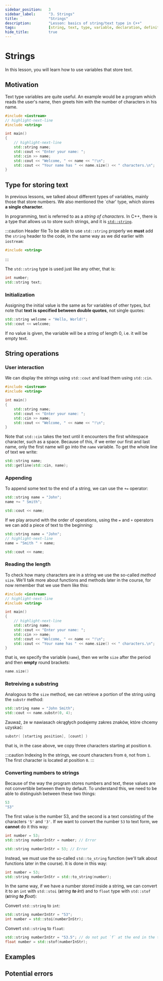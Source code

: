 ```yaml
---
sidebar_position:	3
sidebar_label:		"3. Strings"
title:				"Strings"
description:		"Lesson: basics of string/text type in C++"
tags:				[string, text, type, variable, declaration, definition, initialization]
hide_title:			true
---
```


<!-- Presets -->

<!-- Components -->

<NotFinished/>

# Strings

In this lesson, you will learn how to use variables that store text.

## Motivation

Text type variables are quite useful. An example would be a program which
reads the user's name, then greets him with the number of characters in his name.

```cpp title="🔹 Program that loads a name"
#include <iostream>
// highlight-next-line
#include <string>

int main()
{
	// highlight-next-line
	std::string name;
	std::cout << "Enter your name: ";
	std::cin >> name;
	std::cout << "Welcome, " << name << "!\n";
	std::cout << "Your name has " << name.size() << " characters.\n";
}
```

## Type for storing text

In previous lessons, we talked about different types of variables, mainly those
that store numbers. We also mentioned the `char' type, which stores
**a single character**.

In programming, text is referred to as a *string of characters*.
In C++, there is a type that allows us to store such strings, and it is [`std::string`](/docs/std/containers/strings/string).

:::caution Header file
To be able to use `std::string` properly we **must** add the `string` header to the code,
in the same way as we did earlier with `iostream`:

```cpp
#include <string>
```
:::

The `std::string` type is used just like any other, that is:

```cpp title="🔹 Using the string type"
int number;
std::string text;
```

### Initialization

Assigning the initial value is the same as for variables of other types,
but note that **text is specified between double quotes**, not single quotes:

```cpp
std::string welcome = "Hello, World!";
std::cout << welcome;
```

If no value is given, the variable will be a string of length 0, i.e. it will be empty text.

## String operations

### User interaction

We can display the strings using `std::cout` and load them using `std::cin`.

```cpp title="🔹 Name reading and welcome message"
#include <iostream>
#include <string>

int main()
{
	std::string name;
	std::cout << "Enter your name: ";
	std::cin >> name;
	std::cout << "Welcome, " << name << "!\n";
}
```

Note that `std::cin` takes the text until it encounters the first whitespace character, such as a space.
Because of this, if we enter our first and last name, only the first name will go into the `name` variable.
To get the whole line of text we write:

```cpp title="🔹 Reading a whole line of text"
std::string name;
std::getline(std::cin, name);
```

### Appending

To append some text to the end of a string, we can use the `+=` operator:

```cpp
std::string name = "John";
name += " Smith";

std::cout << name;
```

If we play around with the order of operations, using the `=` and `+` operators we can
add a piece of text to the beginning:

```cpp
std::string name = "John";
// highlight-next-line
name = "Smith " + name;

std::cout << name;
```

### Reading the length

To check how many characters are in a string we use the so-called *method* `size`.
We'll talk more about functions and methods later in the course, for now remember that
we use them like this:

```cpp title="🔹 Program that loads a name"
#include <iostream>
// highlight-next-line
#include <string>

int main()
{
	// highlight-next-line
	std::string name;
	std::cout << "Enter your name: ";
	std::cin >> name;
	std::cout << "Welcome, " << name << "!\n";
	std::cout << "Your name has " << name.size() << " characters.\n";
}
```

that is, we specify the variable (`name`), then we write `size` after the period and then **empty** round brackets:

```cpp title="🔹 Calling the size method"
name.size()
```

### Retreiving a substring

Analogous to the `size` method, we can retrieve a portion of the string using the `substr` method:

```cpp title="🔹 Calling the substr method"
std::string name = "John Smith";
std::cout << name.substr(0, 4);
```

Zauważ, że w nawiasach okrągłych podajemy zakres znaków, które chcemy uzyskać:

```cpp
substr( [starting position], [count] )
```

that is, in the case above, we copy three characters starting at position `0`.

:::caution Indexing
In the strings, we count characters from `0`, not from `1`. The first character is located at position `0`.
:::

### Converting numbers to strings

Because of the way the program stores numbers and text, these values
are not convertible between them by default. To understand this, we need to be able to distinguish between
these two things:

```cpp
53
"53"
```

The first value is the number 53, and the second is a text consisting of the characters `'5'` and `'3'`.
If we want to convert the number `53` to text form, we **cannot** do it this way:

<Tabs>
<TabItem value="bad1" label="❌ Incorrect" default>

```cpp
int number = 53;
std::string numberInStr	= number; // Error
```

</TabItem>
<TabItem value="bad2" label="❌ Incorrect">

```cpp
std::string numberInStr	= 53; // Error
```

</TabItem>
</Tabs>


Instead, we must use the so-called `std::to_string` function (we'll talk about functions later in the course).
It is done in this way:

```cpp title="✔ Converting a number to a text"
int number = 53;
std::string numberInStr	= std::to_string(number);
```

In the same way, if we have a number stored inside a string, we can
convert it to an `int` with `std::stoi` (_**s**tring **to** **i**nt_) and
to `float` type with `std::stof` (_**s**tring **to** **f**loat_):

<Tabs>
<TabItem value="stoi" label="🔵 std::stoi" default>

Convert `std::string` to `int`:
```cpp
std::string numberInStr = "53";
int number = std::stoi(numberInStr);
```

</TabItem>
<TabItem value="stof" label="🟣 std::stof">

Convert `std::string` to `float`:
```cpp
std::string numberInStr = "53.5"; // do not put `f` at the end in the text
float number = std::stof(numberInStr);
```

</TabItem>
</Tabs>


## Examples

<ImproveSection />

## Potential errors

<ImproveSection />